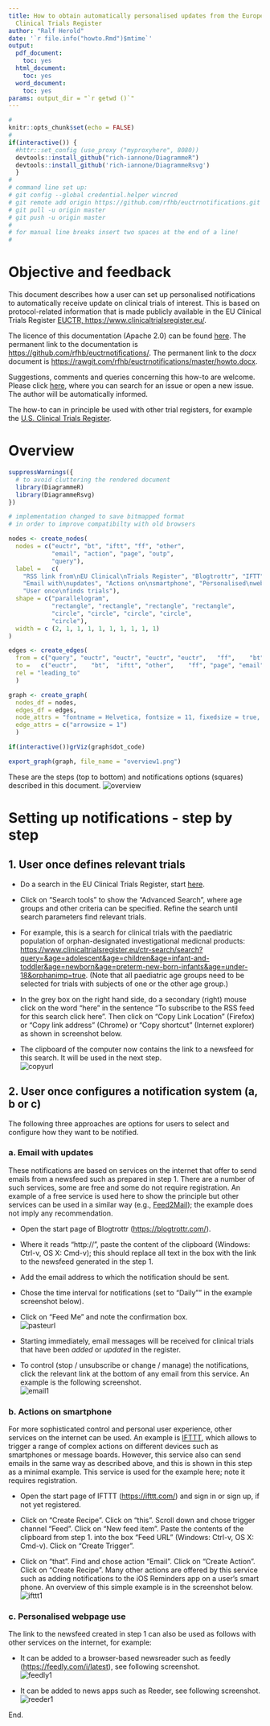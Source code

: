 ```yaml
---
title: How to obtain automatically personalised updates from the European Union's
  Clinical Trials Register
author: "Ralf Herold"
date: '`r file.info("howto.Rmd")$mtime`'
output:
  pdf_document:
    toc: yes
  html_document:
    toc: yes
  word_document:
    toc: yes
params: output_dir = "`r getwd ()`"
---
```


```r
#
knitr::opts_chunk$set(echo = FALSE)
#
if(interactive()) {
  #httr::set_config (use_proxy ("myproxyhere", 8080))
  devtools::install_github("rich-iannone/DiagrammeR")
  devtools::install_github('rich-iannone/DiagrammeRsvg')
  }
#
# command line set up:
# git config --global credential.helper wincred
# git remote add origin https://github.com/rfhb/euctrnotifications.git
# git pull -u origin master
# git push -u origin master
#
# for manual line breaks insert two spaces at the end of a line!
#
```


# Objective and feedback

This document describes how a user can set up personalised notifications to automatically receive update on clinical trials of interest. This is based on protocol-related information that is made publicly available in the EU Clinical Trials Register [EUCTR, https://www.clinicaltrialsregister.eu/](https://www.clinicaltrialsregister.eu/). 

The licence of this documentation (Apache 2.0) can be found [here](https://github.com/rfhb/euctrnotifications/blob/master/LICENSE). The permanent link to the documentation is [https://github.com/rfhb/euctrnotifications/](https://github.com/rfhb/euctrnotifications/). The permanent link to the *docx* document is [https://rawgit.com/rfhb/euctrnotifications/master/howto.docx](https://rawgit.com/rfhb/euctrnotifications/master/howto.docx).

Suggestions, comments and queries concerning this how-to are welcome. Please click [here](https://github.com/rfhb/euctrnotifications/issues), where you can search for an issue or open a new issue. The author will be automatically informed. 

The how-to can in principle be used with other trial registers, for example the [U.S. Clinical Trials Register](https://clinicaltrials.gov/ct2/resources/rss#RSSFeedForSpecificSearch). 


# Overview

```r
suppressWarnings({
  # to avoid cluttering the rendered document
  library(DiagrammeR)
  library(DiagrammeRsvg)
})

# implementation changed to save bitmapped format 
# in order to improve compatibilty with old browsers

nodes <- create_nodes(
  nodes = c("euctr", "bt", "iftt", "ff", "other", 
            "email", "action", "page", "outp", 
            "query"),
  label =   c(
    "RSS link from\nEU Clinical\nTrials Register", "Blogtrottr", "IFTT",  "Own browser", "Other\nwebservice",
    "Email with\nupdates", "Actions on\nsmartphone", "Personalised\nwebpage", "Other\noutput",
    "User once\nfinds trials"),
  shape = c("parallelogram", 
            "rectangle", "rectangle", "rectangle", "rectangle", 
            "circle", "circle", "circle", "circle",  
            "circle"),
  width = c (2, 1, 1, 1, 1, 1, 1, 1, 1, 1)
)

edges <- create_edges(
  from = c("query", "euctr", "euctr", "euctr", "euctr",   "ff",    "bt",   "iftt", "other"),
  to =   c("euctr",    "bt",  "iftt", "other",    "ff", "page", "email", "action", "outp"),
  rel = "leading_to"
  )

graph <- create_graph(
  nodes_df = nodes,
  edges_df = edges,
  node_attrs = "fontname = Helvetica, fontsize = 11, fixedsize = true, height = 1",
  edge_attrs = c("arrowsize = 1")
  )

if(interactive())grViz(graph$dot_code)

export_graph(graph, file_name = "overview1.png")

```

These are the steps (top to bottom) and notifications options (squares) described in this document. 
![overview](overview1.png)


# Setting up notifications - step by step

## 1. User once defines relevant trials

- Do a search in the EU Clinical Trials Register, start [here](https://www.clinicaltrialsregister.eu/ctr-search/search). 

- Click on "Search tools" to show the "Advanced Search", where age groups and other criteria can be specified. Refine the search until search parameters find relevant trials. 

- For example, this is a search for clinical trials with the paediatric population of orphan-designated investigational medicnal products: [https://www.clinicaltrialsregister.eu/ctr-search/search?query=&age=adolescent&age=children&age=infant-and-toddler&age=newborn&age=preterm-new-born-infants&age=under-18&orphanimp=true](https://www.clinicaltrialsregister.eu/ctr-search/search?query=&age=adolescent&age=children&age=infant-and-toddler&age=newborn&age=preterm-new-born-infants&age=under-18&orphanimp=true). (Note that all paediatric age groups need to be selected for trials with subjects of one or the other age group.) 

- In the grey box on the right hand side, do a secondary (right) mouse click on the word "here" in the sentence "To subscribe to the RSS feed for this search click here". Then click on "Copy Link Location" (Firefox) or "Copy link address" (Chrome) or "Copy shortcut" (Internet explorer) as shown in screenshot below. 

- The clipboard of the computer now contains the link to a newsfeed for this search. It will be used in the next step.  
![copyurl](euctr1.jpg)

## 2. User once configures a notification system (a, b or c)

The following three approaches are options for users to select and configure how they want to be notified. 

### a. Email with updates

These notifications are based on services on the internet that offer to send emails from a newsfeed such as prepared in step 1. There are a number of such services, some are free and some do not require registration. An example of a free service is used here to show the principle but other services can be used in a similar way (e.g., [Feed2Mail](https://www.feed2mail.com/)); the example does not imply any recommendation. 

- Open the start page of Blogtrottr ([https://blogtrottr.com/](https://blogtrottr.com/)). 

- Where it reads "http://", paste the content of the clipboard (Windows: Ctrl-v, OS X: Cmd-v); this should replace all text in the box with the link to the newsfeed generated in the step 1. 

- Add the email address to which the notification should be sent. 

- Chose the time interval for notifications (set to "Daily"" in the example screenshot below). 

- Click on "Feed Me" and note the confirmation box.  
![pasteurl](blogtrottr1.jpg)

- Starting immediately, email messages will be received for clinical trials that have been *added* or *updated* in the register. 

- To control (stop / unsubscribe or change / manage) the notifications, click the relevant link at the bottom of any email from this service. An example is the following screenshot.  
![email1](email1.jpg)


### b. Actions on smartphone

For more sophisticated control and personal user experience, other services on the internet can be used. An example is [IFTTT](https://ifttt.com/), which allows to trigger a range of complex actions on different devices such as smartphones or message boards. However, this service also can send emails in the same way as described above, and this is shown in this step as a minimal example. This service is used for the example here; note it requires registration. 

- Open the start page of IFTTT ([https://ifttt.com/](https://ifttt.com/)) and sign in or sign up, if not yet registered. 

- Click on "Create Recipe". Click on "this". Scroll down and chose trigger channel "Feed". Click on "New feed item". Paste the contents of the clipboard from step 1. into the box "Feed URL" (Windows: Ctrl-v, OS X: Cmd-v). Click on "Create Trigger". 

- Click on "that". Find and chose action "Email". Click on "Create Action". Click on "Create Recipe". Many other actions are offered by this service such as adding notifications to the iOS Reminders app on a user's smart phone. An overview of this simple example is in the screenshot below.   
![ifttt1](ifttt1.jpg)


### c. Personalised webpage use

The link to the newsfeed created in step 1 can also be used as follows with other services on the internet, for example: 

- It can be added to a browser-based newsreader such as feedly ([https://feedly.com/i/latest](https://feedly.com/i/latest)), see following screenshot.   
![feedly1](feedly1.jpg)

- It can be added to news apps such as Reeder, see following screenshot.  
![reeder1](reeder1.jpg)


End.
